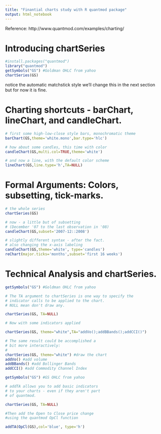---
title: "Finantial charts study with R quantmod package"
output: html_notebook
---

Reference: http://www.quantmod.com/examples/charting/

# Introducing chartSeries 

```{r}
#install.packages("quantmod")
library("quantmod")
getSymbols("GS") #Goldman OHLC from yahoo 
chartSeries(GS)
```

notice the automatic matchstick style
we'll change this in the next section
but for now it is fine.

# Charting shortcuts - barChart, lineChart, and candleChart.

```{r}
# first some high-low-close style bars, monochromatic theme 
barChart(GS,theme='white.mono',bar.type='hlc')
```

```{r}
# how about some candles, this time with color 
candleChart(GS,multi.col=TRUE,theme='white')
```

```{r}
# and now a line, with the default color scheme 
lineChart(GS,line.type='h',TA=NULL) 
```

# Formal Arguments: Colors, subsetting, tick-marks.

```{r}
# the whole series 
chartSeries(GS) 
```

```{r}
# now - a little but of subsetting 
# (December '07 to the last observation in '08) 
candleChart(GS,subset='2007-12::2008') 
```

```{r}
# slightly different syntax - after the fact. 
# also changing the x-axis labeling 
candleChart(GS,theme='white', type='candles') 
reChart(major.ticks='months',subset='first 16 weeks')
```

# Technical Analysis and chartSeries.

```{r}
getSymbols("GS") #Goldman OHLC from yahoo 

# The TA argument to chartSeries is one way to specify the 
# indicator calls to be applied to the chart. 
# NULL mean don't draw any. 

chartSeries(GS, TA=NULL) 
```

```{r}
# Now with some indicators applied 

chartSeries(GS, theme="white",TA="addVo();addBBands();addCCI()") 
```

```{r}
# The same result could be accomplished a 
# bit more interactively: 
# 
chartSeries(GS, theme="white") #draw the chart 
addVo() #add volume 
addBBands() #add Bollinger Bands 
addCCI() #add Commodity Channel Index
```

```{r}
getSymbols("GS") #GS OHLC from yahoo 

# addTA allows you to add basic indicators 
# to your charts - even if they aren't part 
# of quantmod. 

chartSeries(GS, TA=NULL) 

#Then add the Open to Close price change 
#using the quantmod OpCl function 

addTA(OpCl(GS),col='blue', type='h') 
```














